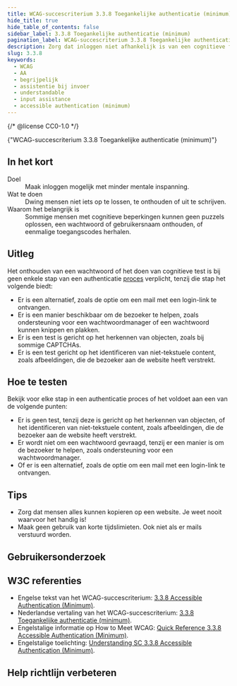 ```yaml
---
title: WCAG-succescriterium 3.3.8 Toegankelijke authenticatie (minimum)
hide_title: true
hide_table_of_contents: false
sidebar_label: 3.3.8 Toegankelijke authenticatie (minimum)
pagination_label: WCAG-succescriterium 3.3.8 Toegankelijke authenticatie (minimum)
description: Zorg dat inloggen niet afhankelijk is van een cognitieve functietest, zoals het onthouden van een wachtwoord.
slug: 3.3.8
keywords:
  - WCAG
  - AA
  - begrijpelijk
  - assistentie bij invoer
  - understandable
  - input assistance
  - accessible authentication (minimum)
---
```


{/* @license CC0-1.0 */}


<WcagHeadingGroup level={1} conformanceLevel="Niveau AA">
  {"WCAG-succescriterium 3.3.8 Toegankelijke authenticatie (minimum)"}
</WcagHeadingGroup>

## In het kort

<dl>
  <div class="dl__item">
    <dt class="dl__term">Doel</dt>
    <dd class="dl__definition">Maak inloggen mogelijk met minder mentale inspanning.</dd>
  </div>
  <div class="dl__item">
    <dt class="dl__term">Wat te doen</dt>
    <dd class="dl__definition">Dwing mensen niet iets op te lossen, te onthouden of uit te schrijven.</dd>
  </div>
  <div class="dl__item">
    <dt class="dl__term">Waarom het belangrijk is</dt>
    <dd class="dl__definition">
      Sommige mensen met cognitieve beperkingen kunnen geen puzzels oplossen, een wachtwoord of gebruikersnaam
      onthouden, of eenmalige toegangscodes herhalen.
    </dd>
  </div>
</dl>

## Uitleg

<Summary />

Het onthouden van een wachtwoord of het doen van cognitieve test is bij geen enkele stap van een authenticatie [proces](/woordenlijst/#proces) verplicht, tenzij die stap het volgende biedt:

- Er is een alternatief, zoals de optie om een mail met een login-link te ontvangen.
- Er is een manier beschikbaar om de bezoeker te helpen, zoals ondersteuning voor een wachtwoordmanager of een wachtwoord kunnen knippen en plakken.
- Er is een test is gericht op het herkennen van objecten, zoals bij sommige CAPTCHAs.
- Er is een test gericht op het identificeren van niet-tekstuele content, zoals afbeeldingen, die de bezoeker aan de website heeft verstrekt.

## Hoe te testen

Bekijk voor elke stap in een authenticatie proces of het voldoet aan een van de volgende punten:

- Er is geen test, tenzij deze is gericht op het herkennen van objecten, of het identificeren van niet-tekstuele content, zoals afbeeldingen, die de bezoeker aan de website heeft verstrekt.
- Er wordt niet om een wachtwoord gevraagd, tenzij er een manier is om de bezoeker te helpen, zoals ondersteuning voor een wachtwoordmanager.
- Of er is een alternatief, zoals de optie om een mail met een login-link te ontvangen.

## Tips

- Zorg dat mensen alles kunnen kopieren op een website. Je weet nooit waarvoor het handig is!
- Maak geen gebruik van korte tijdslimieten. Ook niet als er mails verstuurd worden.

## Gebruikersonderzoek

<CTAGebruikersonderzoek />

## W3C referenties

- Engelse tekst van het WCAG-succescriterium: [<span lang="en">3.3.8 Accessible Authentication (Minimum)</span>](https://www.w3.org/TR/WCAG22/#accessible-authentication-minimum).
- Nederlandse vertaling van het WCAG-succescriterium: [3.3.8 Toegankelijke authenticatie (minimum)](https://www.w3.org/Translations/WCAG22-nl/#accessible-authentication-minimum).
- Engelstalige informatie op <span lang="en">How to Meet WCAG</span>: [<span lang="en">Quick Reference 3.3.8 Accessible Authentication (Minimum)</span>](https://www.w3.org/WAI/WCAG22/quickref/#accessible-authentication-minimum).
- Engelstalige toelichting: [<span lang="en">Understanding SC 3.3.8 Accessible Authentication (Minimum)</span>](https://www.w3.org/WAI/WCAG22/Understanding/accessible-authentication-minimum.html).

<SpotlightSection type="info">
  <Markdown omitH1 headinglevel={3}>
    <Disclaimer />
  </Markdown>
</SpotlightSection>

## Help richtlijn verbeteren

<Markdown omitH1 headinglevel={3}>
  <WCAGFooterInfo />
</Markdown>
